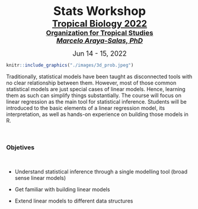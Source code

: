 
<br>

<center>
<font size="6"><b>Stats Workshop</b></font>
</center>

<center><font size="5"><b><a href="https://tropicalstudies.org/">Tropical Biology 2022</a><br></b></font></center>

<center><font size="4"><b><a 
href="https://tropicalstudies.org/">Organization for Tropical Studies</a><br></b></font></center>

<i><center><font size="4"><b><a href="marceloarayasalas.weebly.com/">Marcelo Araya-Salas, PhD</a><br></b></font></center></i>

<center>
<font size="4">Jun 14 - 15, 2022</font>
</center>

<!-- <center><img src="./images/3d_prob.jpeg" alt =3d probability plot"></center> -->

```r

knitr::include_graphics("./images/3d_prob.jpeg")

```

Traditionally, statistical models have been taught as disconnected tools with no clear relationship between them. However, most of those common statistical models are just special cases of linear models. Hence, learning them as such can simplify things substantially. The course will focus on linear regression as the main tool for statistical inference. Students will be introduced to the basic elements of a linear regression model, its interpretation, as well as hands-on experience on building those models in R.

&nbsp;

<div class="alert alert-info">

### Objetives

&nbsp;

- Understand statistical inference through a single modelling tool (broad sense linear models)

- Get familiar with building linear models
 
- Extend linear models to different data structures

</div>

&nbsp;    
